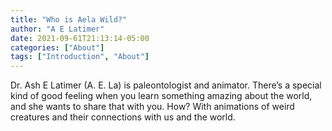 ```yaml
---
title: "Who is Aela Wild?"
author: "A E Latimer"
date: 2021-09-61T21:13:14-05:00
categories: ["About"]
tags: ["Introduction", "About"]
---
```


Dr. Ash E Latimer (A. E. La) is paleontologist and animator. There's a special kind of good feeling when you learn something amazing about the world, and she wants to share that with you. How? With animations of weird creatures and their connections with us and the world. 
